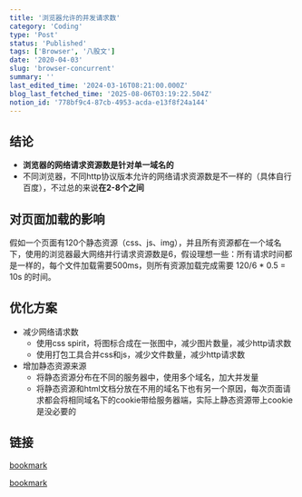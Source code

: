 ```yaml
---
title: '浏览器允许的并发请求数'
category: 'Coding'
type: 'Post'
status: 'Published'
tags: ['Browser', '八股文']
date: '2020-04-03'
slug: 'browser-concurrent'
summary: ''
last_edited_time: '2024-03-16T08:21:00.000Z'
blog_last_fetched_time: '2025-08-06T03:19:22.504Z'
notion_id: '778bf9c4-87cb-4953-acda-e13f8f24a144'
---
```


## 结论

- **浏览器的网络请求资源数是针对单一域名的**
- 不同浏览器，不同http协议版本允许的网络请求资源数是不一样的（具体自行百度），不过总的来说**在2-8个之间**

## 对页面加载的影响

假如一个页面有120个静态资源（css、js、img），并且所有资源都在一个域名下，使用的浏览器最大网络并行请求资源数是6，假设理想一些：所有请求时间都是一样的，每个文件加载需要500ms，则所有资源加载完成需要 120/6 \* 0.5 = 10s 的时间。

## 优化方案

- 减少网络请求数
  - 使用css spirit，将图标合成在一张图中，减少图片数量，减少http请求数
  - 使用打包工具合并css和js，减少文件数量，减少http请求数
- 增加静态资源来源
  - 将静态资源分布在不同的服务器中，使用多个域名，加大并发量
  - 将静态资源和html文档分放在不用的域名下也有另一个原因，每次页面请求都会将相同域名下的cookie带给服务器端，实际上静态资源带上cookie是没必要的

## 链接

[bookmark](https://www.zhihu.com/question/20474326)

[bookmark](https://segmentfault.com/a/1190000016369295)

